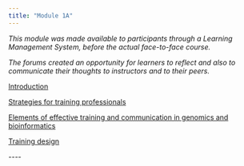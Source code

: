 ```yaml
---
title: "Module 1A"
---
```


*This module was made available to participants through a Learning Management System, before the actual face-to-face course.*

*The forums created an opportunity for learners to reflect and also to communicate their thoughts to instructors and to their peers.*

[Introduction](module1a_introduction.qmd)

[Strategies for training professionals](module1a_strategies.qmd)

[Elements of effective training and communication in genomics and bioinformatics](module1a_elements.qmd)

[Training design](module1a_training_design.qmd)

\-\-\--
